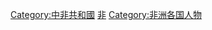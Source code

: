 {{Catnav|頁面分類|地理|国家|非洲国家|中非共和國}}

[[Category:中非共和國|Category:中非共和國]]
[[Category:各國人物|非]]
[[Category:非洲各国人物|Category:非洲各国人物]]
